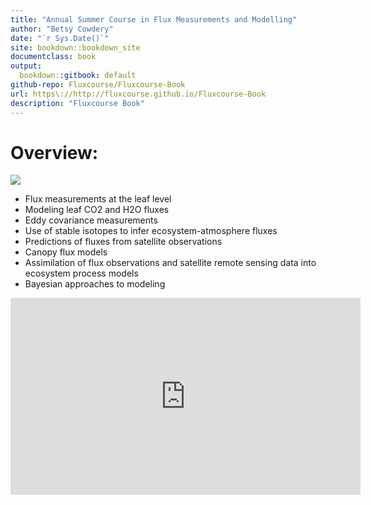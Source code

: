 ```yaml
---
title: "Annual Summer Course in Flux Measurements and Modelling"
author: "Betsy Cowdery"
date: "`r Sys.Date()`"
site: bookdown::bookdown_site
documentclass: book
output:
  bookdown::gitbook: default
github-repo: Fluxcourse/Fluxcourse-Book
url: https\://http://fluxcourse.github.io/Fluxcourse-Book
description: "Fluxcourse Book"
---
```


# Overview:

![](fluxcourse_home.jpg)

- Flux measurements at the leaf level
- Modeling leaf CO2 and H2O fluxes
- Eddy covariance measurements
- Use of stable isotopes to infer ecosystem-atmosphere fluxes
- Predictions of fluxes from satellite observations
- Canopy flux models
- Assimilation of flux observations and satellite remote sensing data into ecosystem process models 
- Bayesian approaches to modeling

<iframe width="560" height="315" src="https://www.youtube.com/embed/l-DPsXtdhME" frameborder="0" allow="accelerometer; autoplay; encrypted-media; gyroscope; picture-in-picture" allowfullscreen></iframe>
